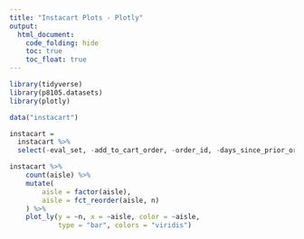 ```yaml
--- 
title: "Instacart Plots - Plotly"
output: 
  html_document:
    code_folding: hide
    toc: true
    toc_float: true
---
```


```r
library(tidyverse)
library(p8105.datasets)
library(plotly)
```

```r
data("instacart")

instacart = 
  instacart %>% 
  select(-eval_set, -add_to_cart_order, -order_id, -days_since_prior_order)
```

```r
instacart %>% 
	count(aisle) %>% 
	mutate(
		aisle = factor(aisle),
		aisle = fct_reorder(aisle, n)
	) %>% 
	plot_ly(y = ~n, x = ~aisle, color = ~aisle,
	        type = "bar", colors = "viridis")
```


